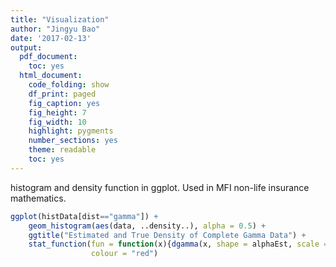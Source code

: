 ```yaml
---
title: "Visualization"
author: "Jingyu Bao"
date: '2017-02-13'
output:
  pdf_document:
    toc: yes
  html_document:
    code_folding: show
    df_print: paged
    fig_caption: yes
    fig_height: 7
    fig_width: 10
    highlight: pygments
    number_sections: yes
    theme: readable
    toc: yes
---
```



histogram and density function in ggplot. Used in MFI non-life insurance mathematics.
```r
ggplot(histData[dist=="gamma"]) +
    geom_histogram(aes(data, ..density..), alpha = 0.5) +
    ggtitle("Estimated and True Density of Complete Gamma Data") +
    stat_function(fun = function(x){dgamma(x, shape = alphaEst, scale = thetaEst)},
                  colour = "red")
```

